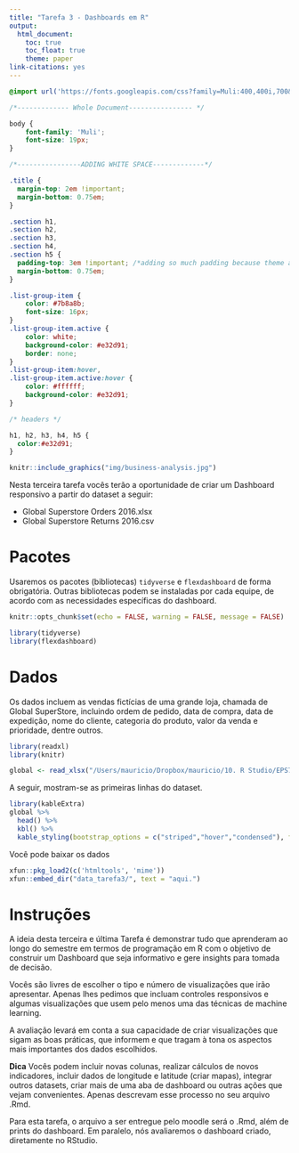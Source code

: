 ```yaml
---
title: "Tarefa 3 - Dashboards em R"
output: 
  html_document:
    toc: true
    toc_float: true
    theme: paper
link-citations: yes
---
```


```css

@import url('https://fonts.googleapis.com/css?family=Muli:400,400i,700&display=swap');

/*------------- Whole Document---------------- */

body {
    font-family: 'Muli';
    font-size: 19px;
}

/*----------------ADDING WHITE SPACE-------------*/

.title {
  margin-top: 2em !important;
  margin-bottom: 0.75em;
}

.section h1,
.section h2, 
.section h3, 
.section h4, 
.section h5 { 
  padding-top: 3em !important; /*adding so much padding because theme adds a margin-top: -65px by default */
  margin-bottom: 0.75em;
}

.list-group-item {
    color: #7b8a8b;
    font-size: 16px;
}
.list-group-item.active {
    color: white;
    background-color: #e32d91;
    border: none;
}
.list-group-item:hover, 
.list-group-item.active:hover {
    color: #ffffff;
    background-color: #e32d91;
}

/* headers */

h1, h2, h3, h4, h5 {
  color:#e32d91;
}
```

```r
knitr::include_graphics("img/business-analysis.jpg")

```

Nesta terceira tarefa vocês terão a oportunidade de criar um Dashboard responsivo a partir do dataset a seguir:

* Global Superstore Orders 2016.xlsx 
* Global Superstore Returns 2016.csv

# Pacotes

Usaremos os pacotes (bibliotecas) `tidyverse` e `flexdashboard` de forma obrigatória. Outras bibliotecas podem se instaladas por cada equipe, de acordo com as necessidades específicas do dashboard.

```r
knitr::opts_chunk$set(echo = FALSE, warning = FALSE, message = FALSE)

```

```r
library(tidyverse)
library(flexdashboard)

```

# Dados

Os dados incluem as vendas fictícias de uma grande loja, chamada de Global SuperStore, incluindo ordem de pedido, data de compra, data de expedição, nome do cliente, categoria do produto, valor da venda e prioridade, dentre outros.

```r
library(readxl)
library(knitr)

global <- read_xlsx("/Users/mauricio/Dropbox/mauricio/10. R Studio/EPS7008_website/data_tarefa3/Global Superstore Orders 2016.xlsx")

```

A seguir, mostram-se as primeiras linhas do dataset.

```r
library(kableExtra)
global %>% 
  head() %>% 
  kbl() %>% 
  kable_styling(bootstrap_options = c("striped","hover","condensed"), font_size = 11)
```


Você pode baixar os dados
```r
xfun::pkg_load2(c('htmltools', 'mime'))
xfun::embed_dir("data_tarefa3/", text = "aqui.")
```


# Instruções

A ideia desta terceira e última Tarefa é demonstrar tudo que aprenderam ao longo do semestre em termos de programação em R com o objetivo de construir um Dashboard que seja informativo e gere insights para tomada de decisão.

Vocês são livres de escolher o tipo e número de visualizações que irão apresentar. Apenas lhes pedimos que incluam controles responsivos e algumas visualizações que usem pelo menos uma das técnicas de machine learning.

A avaliação levará em conta a sua capacidade de criar visualizações que sigam as boas práticas, que informem e que tragam à tona os aspectos mais importantes dos dados escolhidos. 

**Dica** Vocês podem incluir novas colunas, realizar cálculos de novos indicadores, incluir dados de longitude e latitude (criar mapas), integrar outros datasets, criar mais de uma aba de dashboard ou outras ações que vejam convenientes. Apenas descrevam esse processo no seu arquivo .Rmd.

Para esta tarefa, o arquivo a ser entregue pelo moodle será o .Rmd, além de prints do dashboard. Em paralelo, nós avaliaremos o dashboard criado, diretamente no RStudio.


